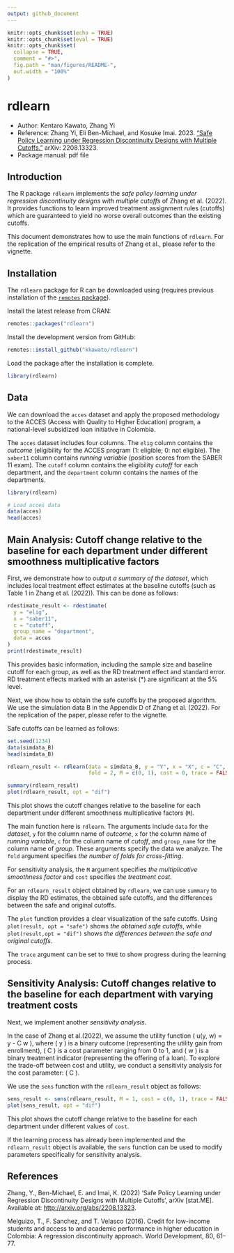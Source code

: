 ```yaml
---
output: github_document
---
```

<!-- README.md is generated from README.Rmd. Please edit that file -->

```r
knitr::opts_chunk$set(echo = TRUE)
knitr::opts_chunk$set(eval = TRUE)
knitr::opts_chunk$set(
  collapse = TRUE,
  comment = "#>",
  fig.path = "man/figures/README-",
  out.width = "100%"
)
```

# rdlearn

<!-- badges: start -->

<!-- badges: end -->

- Author: Kentaro Kawato, Zhang Yi
- Reference: Zhang Yi, Eli Ben-Michael, and Kosuke Imai. 2023. [“Safe Policy
  Learning under Regression Discontinuity Designs with Multiple Cutoffs.”](http://arxiv.org/abs/2208.13323) 
  arXiv: 2208.13323.
- Package manual: pdf file

## Introduction

The R package `rdlearn` implements the *safe policy learning under regression discontinuity designs with multiple cutoffs* of Zhang et al. (2022). It provides functions to learn improved treatment assignment rules (cutoffs) which are guaranteed to yield no worse overall outcomes than the existing cutoffs.

This document demonstrates how to use the main functions of `rdlearn`. For the replication of the empirical results of Zhang et al., please refer to the vignette.

## Installation

The `rdlearn` package for R can be downloaded using (requires previous installation of the [`remotes` package](https://remotes.r-lib.org/index.html)).

Install the latest release from CRAN:

```r
remotes::packages("rdlearn")
```

Install the development version from GitHub:

```r
remotes::install_github("kkawato/rdlearn")
```

Load the package after the installation is complete.

```r
library(rdlearn)
```

## Data

We can download the `acces` dataset and apply the proposed methodology to the ACCES (Access with Quality to Higher Education) program, a national-level subsidized loan initiative in Colombia.

The `acces` dataset includes four columns. The `elig` column contains the *outcome* (eligibility for the ACCES program (1: eligible; 0: not eligible). The `saber11` column contains *running variable* (position scores from the SABER 11 exam). The `cutoff` column contains the eligibility *cutoff* for each department, and the `department` column contains the names of the departments.

```r
library(rdlearn)

# Load acces data
data(acces)
head(acces)
```

## Main Analysis: Cutoff change relative to the baseline for each department under different smoothness multiplicative factors

First, we demonstrate how to output *a summary of the dataset*, which includes local treatment effect estimates at the baseline cutoffs (such as Table 1 in Zhang et al. (2022)). This can be done as follows:
 
```r
rdestimate_result <- rdestimate(
  y = "elig",
  x = "saber11",
  c = "cutoff",
  group_name = "department",
  data = acces
)
print(rdestimate_result)
```

This provides basic information, including the sample size and baseline cutoff for each group, as well as the RD treatment effect and standard error. RD treatment effects marked with an asterisk (*) are significant at the 5% level.

Next, we show how to obtain the safe cutoffs by the proposed algorithm. We use the simulation data B in the Appendix D of Zhang et al. (2022). For the replication of the paper, please refer to the vignette.

Safe cutoffs can be learned as follows:

```r
set.seed(1234)
data(simdata_B)
head(simdata_B)

rdlearn_result <- rdlearn(data = simdata_B, y = "Y", x = "X", c = "C", 
                          fold = 2, M = c(0, 1), cost = 0, trace = FALSE)

summary(rdlearn_result)
plot(rdlearn_result, opt = "dif")
```

This plot shows the cutoff changes relative to the baseline for each department under different smoothness multiplicative factors (`M`).

The main function here is `rdlearn`. The arguments include `data` for the *dataset*, `y` for the column name of *outcome*, `x` for the column name of *running variable*, `c` for the column name of *cutoff*, and `group_name` for the column name of *group*. These arguments specify the data we analyze. The `fold` argument specifies *the number of folds for cross-fitting*.

For sensitivity analysis, the `M` argument specifies *the multiplicative smoothness factor* and `cost` specifies *the treatment cost*.

For an `rdlearn_result` object obtained by `rdlearn`, we can use `summary` to display the RD estimates, the obtained safe cutoffs, and the differences between the safe and original cutoffs.

The `plot` function provides a clear visualization of the safe cutoffs. Using `plot(result, opt = "safe")` shows *the obtained safe cutoffs*, while `plot(result,opt = "dif")` shows *the differences between the safe and original cutoffs*.

The `trace` argument can be set to `TRUE` to show progress during the learning process.

## Sensitivity Analysis: Cutoff changes relative to the baseline for each department with varying treatment costs

Next, we implement another *sensitivity analysis*.

In the case of Zhang et al.(2022), we assume the utility function \( u(y, w) = y - C \times w \), where \( y \) is a binary outcome (representing the utility gain from enrollment), \( C \) is a cost parameter ranging from 0 to 1, and \( w \) is a binary treatment indicator (representing the offering of a loan). To explore the trade-off between cost and utility, we conduct a sensitivity analysis for the cost parameter: \( C \).

We use the `sens` function with the `rdlearn_result` object as follows:

```r
sens_result <- sens(rdlearn_result, M = 1, cost = c(0, 1), trace = FALSE)
plot(sens_result, opt = "dif")
```

This plot shows the cutoff change relative to the baseline for each department under different values of `cost`.

If the learning process has already been implemented and the `rdlearn_result` object is available, the `sens` function can be used to modify parameters specifically for sensitivity analysis.

## References

Zhang, Y., Ben-Michael, E. and Imai, K. (2022) ‘Safe Policy Learning under Regression Discontinuity Designs with Multiple Cutoffs’, arXiv [stat.ME]. Available at: [http://arxiv.org/abs/2208.13323](http://arxiv.org/abs/2208.13323).

Melguizo, T., F. Sanchez, and T. Velasco (2016). Credit for low-income students and access to and academic performance in higher education in Colombia: A regression discontinuity approach. World Development, 80, 61–77.

